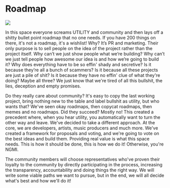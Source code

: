 
# Roadmap

![](/rdm.webp)

In this space everyone screams UTILITY and community and then lays off a shitty bullet point roadmap that no one needs. If you have 200 things on there, it's not a roadmap, it's a wishlist! Why? It’s PR and marketing. Their only purpose is to sell people on the idea of the project rather than the project itself. Why can’t we just show people what we’re building? Why can’t we just tell people how awesome our idea is and how we’re going to build it? Why does everything have to be so effin' shady and secretive? Is it because they’re all a bunch of scammers? Is it because all these projects are just a pile of shit? Is it because they have no effin' clue of what they're doing? Maybe all three? We just know that we're tired of all this bullshit, the lies, deception and empty promises.

Do they really care about community? It's easy to copy the last working project, bring nothing new to the table and label bullshit as utility, but who wants that? We've seen okay roadmaps, then copycat roadmaps, then memes and no roadmaps. Did they succeed? Mostly no! This created a precedent where, when you hear utility, you automatically want to turn the other way and leave. We've decided to take a different approach. At the core, we are developers, artists, music producers and much more. We've created a framework for proposals and voting, and we're going to vote on the best ideas and build them. Providing real value is what this space needs. This is how it should be done, this is how we do it! Otherwise, you're NGMI.

The community members will choose representatives who've proven their loyalty to the community by directly participating in the process, increasing the transparency, accountability and doing things the right way.
We will write some viable paths we want to pursue, but in the end, we will all decide what's best and how we'll do it!